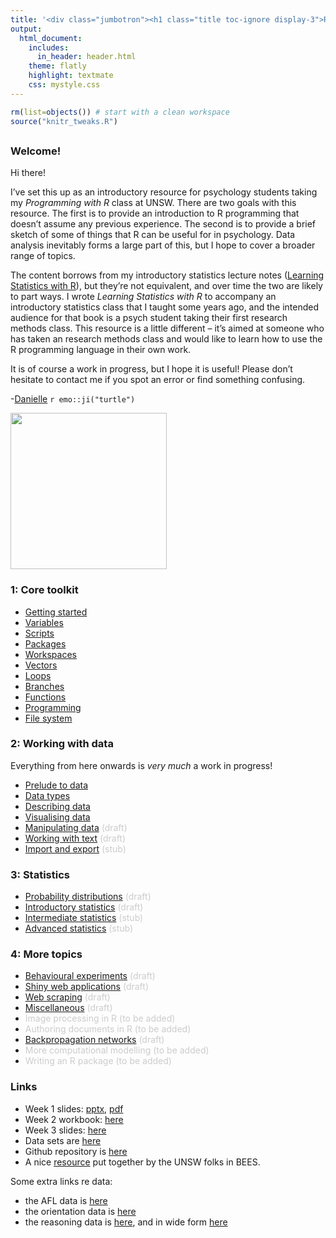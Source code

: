 ```yaml
---
title: '<div class="jumbotron"><h1 class="title toc-ignore display-3">R for Psychological Science</h1><p class="lead">An introductory resource</p></div>'
output:
  html_document:
    includes:
      in_header: header.html
    theme: flatly
    highlight: textmate
    css: mystyle.css
---
```


```r
rm(list=objects()) # start with a clean workspace
source("knitr_tweaks.R")
```

## {.tabset}

### Welcome!

Hi there!

I've set this up as an introductory resource for psychology students taking my *Programming with R* class at UNSW. There are two goals with this resource. The first is to provide an introduction to R programming that doesn't assume any previous experience. The second is to provide a brief sketch of some of things that R can be useful for in psychology. Data analysis inevitably forms a large part of this, but I hope to cover a broader range of topics.

The content borrows from my introductory statistics lecture notes ([Learning Statistics with R](https://compcogscisydney.org/learning-statistics-with-r/)), but they're not equivalent, and over time the two are likely to part ways. I wrote *Learning Statistics with R* to accompany an introductory statistics class that I taught some years ago, and the intended audience for that book is a psych student taking their first research methods class. This resource is a little different -- it's aimed at someone who has taken an research methods class and would like to learn how to use the R programming language in their own work.

It is of course a work in progress, but I hope it is useful! Please don't hesitate to contact me if you spot an error or find something confusing.

-[Danielle](d.navarro@unsw.edu.au) `r emo::ji("turtle")`

<img src="./img/splash_turtle2.png" width=250px>


### 1: Core toolkit

- [Getting started](./getting-started.html)
- [Variables](./variables.html)
- [Scripts](./scripts.html)
- [Packages](./packages.html)
- [Workspaces](./workspaces.html)
- [Vectors](./vectors.html)
- [Loops](./loops.html) 
- [Branches](./branches.html)
- [Functions](./functions.html)
- [Programming](./programming.html)
- [File system](./file-system.html)


### 2: Working with data

Everything from here onwards is *very much* a work in progress!

- [Prelude to data](./prelude-to-data.html)
- [Data types](./data-types.html)
- [Describing data](./describing-data.html)
- [Visualising data](./visualising-data.html)
- [Manipulating data](./manipulating-data.html) <span style="color:#cccccc">(draft)</span>
- [Working with text](./working-with-text.html) <span style="color:#cccccc">(draft)</span>
- [Import and export](./import-export.html) <span style="color:#cccccc">(stub)</span>

### 3: Statistics

- [Probability distributions](./probability.html) <span style="color:#cccccc">(draft)</span>
- [Introductory statistics](./introductory-statistics.html) <span style="color:#cccccc">(draft)</span><!-- add Bayes factor -->
- [Intermediate statistics](./intermediate-statistics.html) <span style="color:#cccccc">(stub)</span>
- [Advanced statistics](./advanced-statistics.html) <span style="color:#cccccc">(stub)</span>

### 4: More topics

- [Behavioural experiments](./experiments.html) <span style="color:#cccccc">(draft)</span>
- [Shiny web applications](./shiny.html) <span style="color:#cccccc">(draft)</span>
- [Web scraping](./web-scraping.html) <span style="color:#cccccc">(draft)</span>
- [Miscellaneous](./xx-miscellaneous.html) <span style="color:#cccccc">(draft)</span>
- <span style="color:#cccccc">Image processing in R (to be added)</span> <!-- imager -->
- <span style="color:#cccccc">Authoring documents in R (to be added)</span> <!-- markdown, blogdown, papaja -->
- [Backpropagation networks](./backprop.html) <span style="color:#cccccc">(draft)</span> 
- <span style="color:#cccccc">More computational modelling (to be added)</span> <!-- Rescorla-Wagner, GCM -->
- <span style="color:#cccccc">Writing an R package (to be added)</span> <!-- very simple guide -->


### Links

- Week 1 slides: [pptx](./docs/overview.pptx), [pdf](./docs/overview.pdf)
- Week 2 workbook: [here](./lesson2.html)
- Week 3 slides: [here](https://slides.com/djnavarro/psyc-3361-workshop-3/)
- Data sets are [here](./docs/data.zip)
- Github repository is [here](https://github.com/djnavarro/psyr)
- A nice [resource](http://environmentalcomputing.net/) put together by the UNSW folks in BEES.

Some extra links re data:

- the AFL data is [here](./data/afl.csv)
- the orientation data is [here](./data/orientation.csv)
- the reasoning data is [here](./data/frames_ex2.csv), and in wide form [here](./data/frames_ex2_wide.csv)



<!--
## Topics I want to add

- Cognitive modelling
- Basic text processing & regular expressions
- Fancier statistics
- Bayesian data analysis (rstanarm, shinystan, bayesfactor)
- RMarkdown, knitr & pandoc (& jupyter notebooks)
- Prettiness with [htmlwidgets](http://www.htmlwidgets.org/index.html)
- Archiving code with github, osf (& codeocean)
- Source code for this site: https://github.com/djnavarro/psyr

- Exercises: programming with turtles ([part1](./docs/turtle1.html), [part2](./docs/turtle2.html))
- Week 1 slides are posted [here](./docs/overview.pdf)
- Week 2 notebook is posted [here](./docs/lesson2.nb.html) with output version [here](./docs/lesson2.html) 

-->


